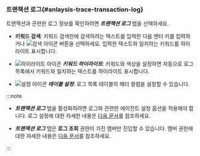 ### 트랜잭션 로그{#anlaysis-trace-transaction-log}

트랜잭션과 관련한 로그 정보를 확인하려면 ***트랜잭션 로그*** 탭을 선택하세요.

<ImgLang img="analysis-tx-transaction-log.png" desc="트랜잭션 로그" />

* **키워드 검색**: 키워드 검색란에 검색하려는 텍스트를 입력한 다음 엔터 키를 입력하거나 ![검색 아이콘](/img/ico-search.svg) 버튼을 선택하세요. 입력한 텍스트와 일치하는 키워드를 하이라이트 표시합니다.

* ![하이라이트 아이콘](/img/ic-highlight.svg) ***키워드 하이라이트***: 키워드와 색상을 설정하면 자동으로 로그 목록에서 키워드와 일치하는 텍스트를 하이라이트 표시합니다.

* ![설정 아이콘](/img/ico-setting.svg) ***테이블 설정***: 로그 목록 테이블의 헤더 컬럼을 설정할 수 있습니다.

:::note

* ***트랜잭션 로그*** 탭을 활성화하려면 로그와 관련한 에이전트 설정 옵션을 적용해야 합니다. 로그 설정에 대한 자세한 내용은 [다음 문서](../log/log-function)를 참조하세요.

* ***트랜잭션 로그*** 탭은 **로그 조회** 권한이 가진 멤버만 진입할 수 있습니다. 멤버 권한에 대한 자세한 내용은 [다음 문서](../project/project-structure#member-auth)를 참조하세요.

:::